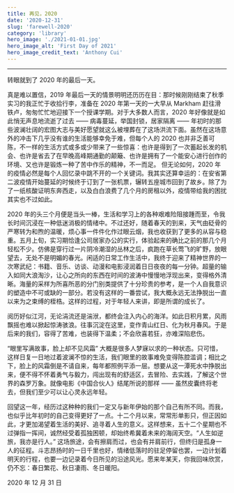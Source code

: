 ```yaml
---
title: 再见，2020
date: '2020-12-31'
slug: 'farewell-2020'
category: 'library'
hero_image: './2021-01-01.jpg'
hero_image_alt: 'First Day of 2021'
hero_image_credit_text: 'Anthony Cui'
---
```


---

转眼就到了 2020 年的最后一天。

真是难以置信，2019 年最后一天的情景明明还历历在目：那时候刚刚结束了秋季实习的我正忙于收拾行李，准备在 2020 年第一天的一大早从 Markham 赶往滑铁卢，匆匆忙忙地迎接下一个授课学期。对于大多数人而言，2020 年好像就是如此悄无声息地流逝了过去 —— 病毒蔓延，举国封锁，居家隔离 —— 年初时的那些波澜壮阔的宏图大志与美好愿望就这么被埋葬在了这场洪流下面。虽然在这场意外的冲击下几乎没有谁的生活能够幸免于难，但每个人的 2020 也并非乏善可陈，不一样的生活方式或多或少带来了一些惊喜：也许是得到了一次蓄起长发的机会、也许是省去了在早晚高峰期通勤的颠簸、也许是拥有了一个能安心进行创作的环境、又也许是锻炼一种了苦中作乐的精神，不一而足。 但无论如何，2020 年的疫情必然是每个人回忆录中跳不开的一个关键词。我其实还算幸运的：在安省第二波疫情开始蔓延的时候终于订到了一张机票，辗转五座城市回到了故乡。除了为了一纸核酸证明东奔西走，以及白白浪费了几个月的房租以外，疫情带给我的困扰其实也不过如此。

2020 年的头三个月便是当头一棒，生活和学习上的各种艰难险阻接踵而至，令我长时间沉浸在一种低迷消极的情绪中。不过还好，随着春天的到来，天气由砭骨的严寒转为和煦的温暖，烦心事一件件化作过眼云烟，我也收获到了更多的从容与稳重。五月上旬，实习期恰逢公司居家办公的实行，体验起来的确比之前的那几个月轻松不少。仿佛是穿行过一片阴冷潮湿的丛林之后，疯跑在草长莺飞的旷野，放眼望去，无处不是明媚的春光。闲适的日常工作生活中，我终于迎来了精神世界的一次寒武纪：书籍、音乐、访谈、动漫和电影浸润着日日夜夜的每一分钟。超量的输入如同大浪淘沙，让心之所向的东西在时间的波涛中慢慢地浮现出来，变得格外清晰。海量的采样为所喜所恶的分门别类提供了十分珍贵的参考，是一个人自我意识的塑造中不可或缺的一部分。若没有这样的一番尝试，我大概永远无法挣脱出一直以来为之束缚的桎梏。这样的过程，对于年轻人来讲，即是所谓的成长了。

阅历好似江河，无论涓流还是湍洑，都终会注入内心的海洋。如此日积月累，风雨飘摇也难以掀起惊涛骇浪。往事沉淀在这里，变作青山红日、化为秋月春风。于是后来的我们，容得了苦难，也装得下温柔；不会欣喜若狂，亦难深陷悲伤。

“眼里写满故事，脸上却不见风霜” 大概是很多人梦寐以求的一种状态。只可惜，这样日复一日地过着波澜不惊的生活，我们眼里的故事难免变得陈腔滥调；相比之下，脸上的风霜倒是不请自来，每年都照例平添一层。想要从这一潭死水中挣脱出来，便不得不怀着勇气与毅力，闯出现有的舒适区，去冒险、去实践，了解这个世界的森罗万象。就像电影《中国合伙人》结尾所说的那样 —— 虽然皮囊终将老去，但我们至少可以让心灵永远年轻。

回望这一年，经历过这种种的我们一定又与新年伊始的那个自己有所不同。而我，也似乎比年初时的自己变得更好了一点。十二个月以来，常常形单影只，但正因如此，才更加渴望着生活的美好、追寻着人生的意义。这样想来，五十二个星期也不过弹指一挥间，诚然经受着孤独困顿，却始终希冀着未来的海阔天空。“人生如逆旅，我亦是行人。” 这场旅途，会有擦肩而过，也会有并肩前行，但终归是孤身一人的征程。斗志昂扬时的一日千里也好，情绪低落时的驻足停留也罢，一边计划着明天的行程，也要一边记录着今日所见的沿途风光。愿来年某天，你我回味欣赏，仍不忘：春日繁花、秋日凄雨、冬日暖阳。

2020 年 12 月 31 日